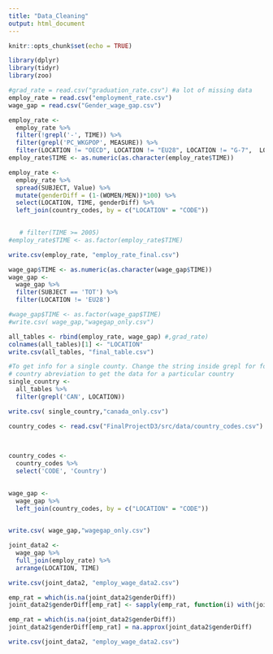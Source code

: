 ```yaml
---
title: "Data_Cleaning"
output: html_document
---
```


```r
knitr::opts_chunk$set(echo = TRUE)
```


```r
library(dplyr)
library(tidyr)
library(zoo)
```



```r
#grad_rate = read.csv("graduation_rate.csv") #a lot of missing data
employ_rate = read.csv("employment_rate.csv")
wage_gap = read.csv("Gender_wage_gap.csv")
```

```r
employ_rate <-
  employ_rate %>%
  filter(!grepl('-', TIME)) %>%
  filter(grepl('PC_WKGPOP', MEASURE)) %>%
  filter(LOCATION != "OECD", LOCATION != "EU28", LOCATION != "G-7",  LOCATION != "EA19")
employ_rate$TIME <- as.numeric(as.character(employ_rate$TIME))

employ_rate <-
  employ_rate %>%
  spread(SUBJECT, Value) %>%
  mutate(genderDiff = (1-(WOMEN/MEN))*100) %>%
  select(LOCATION, TIME, genderDiff) %>%
  left_join(country_codes, by = c("LOCATION" = "CODE"))

  
   # filter(TIME >= 2005)
#employ_rate$TIME <- as.factor(employ_rate$TIME)

```


```r

write.csv(employ_rate, "employ_rate_final.csv")
```

```r

wage_gap$TIME <- as.numeric(as.character(wage_gap$TIME))
wage_gap <-
  wage_gap %>%
  filter(SUBJECT == 'TOT') %>%
  filter(LOCATION != 'EU28')

#wage_gap$TIME <- as.factor(wage_gap$TIME)
#write.csv( wage_gap,"wagegap_only.csv")
```

```r
all_tables <- rbind(employ_rate, wage_gap) #,grad_rate)
colnames(all_tables)[1] <- "LOCATION"
write.csv(all_tables, "final_table.csv")

```

```r
#To get info for a single county. Change the string inside grepl for for the
# country abreviation to get the data for a particular country
single_country <- 
  all_tables %>%
  filter(grepl('CAN', LOCATION))

write.csv( single_country,"canada_only.csv")

```

```r

country_codes <- read.csv("FinalProjectD3/src/data/country_codes.csv")
   
 

```

```r

country_codes <- 
  country_codes %>%
  select('CODE', 'Country')
   

```

```r

wage_gap <- 
  wage_gap %>%
  left_join(country_codes, by = c("LOCATION" = "CODE"))
   

```

```r
write.csv( wage_gap,"wagegap_only.csv")
```

```r
joint_data2 <-
  wage_gap %>%
  full_join(employ_rate) %>%
  arrange(LOCATION, TIME)
```


```r
write.csv(joint_data2, "employ_wage_data2.csv")
```

```r
emp_rat = which(is.na(joint_data2$genderDiff))
joint_data2$genderDiff[emp_rat] <- sapply(emp_rat, function(i) with(joint_data2, mean(c(genderDiff[i-1], genderDiff[i+1]))) )
```

```r
emp_rat = which(is.na(joint_data2$genderDiff))
joint_data2$genderDiff[emp_rat] = na.approx(joint_data2$genderDiff)

```
```r
write.csv(joint_data2, "employ_wage_data2.csv")
```
